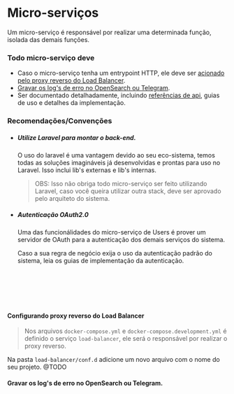 # Micro-serviços

Um micro-serviço é responsável por realizar uma determinada função, isolada das demais funções.

### Todo micro-serviço deve

- Caso o micro-serviço tenha um entrypoint HTTP, ele deve ser [acionado pelo proxy reverso do Load Balancer](#configurando-proxy-reverso-do-load-balancer).
- [Gravar os log's de erro no OpenSearch ou Telegram](#gravar-os-logs-de-erro-no-opensearch-ou-telegram).
- Ser documentado detalhadamente, incluindo [referências de api](?path=/docs/1-introdu%C3%A7%C3%A3o-1-1-documenta%C3%A7%C3%A3o-de-refer%C3%AAncia-da-api--docs), guias de uso e detalhes da implementação.

### Recomendações/Convenções

- ##### Utilize Laravel para montar o back-end.

  O uso do laravel é uma vantagem devido ao seu eco-sistema, temos todas as soluções imagináveis já desenvolvidas e prontas para uso no Laravel.
  Isso inclui lib's externas e lib's internas.

  > OBS:
  > Isso não obriga todo micro-serviço ser feito utilizando Laravel, caso você queira utilizar outra stack, deve ser aprovado pelo arquiteto do sistema.

- ##### Autenticação OAuth2.0

  Uma das funcionálidades do micro-serviço de Users é prover um servidor de OAuth para a autenticação dos demais serviços do sistema.

  Caso a sua regra de negócio exija o uso da autenticação padrão do sistema, leia os guias de implementação da autenticação.

## <br/>

<br />

#### Configurando proxy reverso do Load Balancer

> Nos arquivos `docker-compose.yml` e `docker-compose.development.yml` é definido o serviço `load-balancer`, ele será o responsável por realizar o proxy reverso.

Na pasta `load-balancer/conf.d` adicione um novo arquivo com o nome do seu projeto. @TODO

#### Gravar os log's de erro no OpenSearch ou Telegram.
